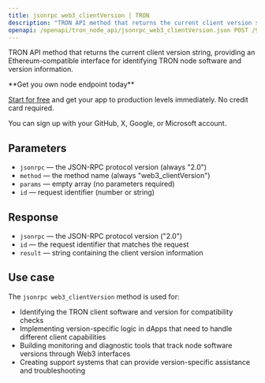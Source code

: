 ```yaml
---
title: jsonrpc web3_clientVersion | TRON
description: "TRON API method that returns the current client version string. This method provides Ethereum-compatible interface for TRON blockchain."
openapi: /openapi/tron_node_api/jsonrpc_web3_clientVersion.json POST /95e61622bf6a8af293978377718e3b77/jsonrpc
---
```


TRON API method that returns the current client version string, providing an Ethereum-compatible interface for identifying TRON node software and version information.

<Check>
**Get you own node endpoint today**

[Start for free](https://console.chainstack.com/) and get your app to production levels immediately. No credit card required.

You can sign up with your GitHub, X, Google, or Microsoft account.
</Check>

## Parameters

* `jsonrpc` — the JSON-RPC protocol version (always "2.0")
* `method` — the method name (always "web3_clientVersion")
* `params` — empty array (no parameters required)
* `id` — request identifier (number or string)

## Response

* `jsonrpc` — the JSON-RPC protocol version ("2.0")
* `id` — the request identifier that matches the request
* `result` — string containing the client version information

## Use case

The `jsonrpc web3_clientVersion` method is used for:

* Identifying the TRON client software and version for compatibility checks
* Implementing version-specific logic in dApps that need to handle different client capabilities
* Building monitoring and diagnostic tools that track node software versions through Web3 interfaces
* Creating support systems that can provide version-specific assistance and troubleshooting